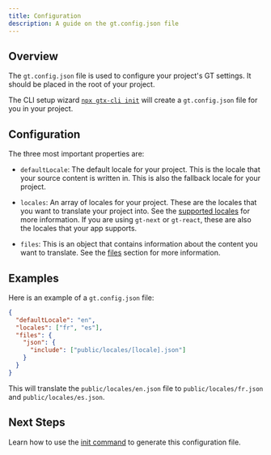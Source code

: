 ```yaml
---
title: Configuration
description: A guide on the gt.config.json file
---
```


## Overview

The `gt.config.json` file is used to configure your project's GT settings. It should be placed in the root of your project.

The CLI setup wizard [`npx gtx-cli init`](/docs/cli/init) will create a `gt.config.json` file for you in your project.

## Configuration

The three most important properties are:

- `defaultLocale`: The default locale for your project. This is the locale that your source content is written in. This is also the fallback locale for your project.

- `locales`: An array of locales for your project. These are the locales that you want to translate your project into. See the [supported locales](/docs/platform/locale-strings#supported-locales) for more information. 
If you are using `gt-next` or `gt-react`, these are also the locales that your app supports.

- `files`: This is an object that contains information about the content you want to translate. See the [files](/docs/cli/reference/config#files) section for more information.

## Examples

Here is an example of a `gt.config.json` file:

```json title="gt.config.json"
{
  "defaultLocale": "en",
  "locales": ["fr", "es"],
  "files": {
    "json": {
      "include": ["public/locales/[locale].json"]
    }
  }
}
```

This will translate the `public/locales/en.json` file to `public/locales/fr.json` and `public/locales/es.json`.

<Files>
  <Folder name="app">
    <File name="layout.js" />
    <File name="page.js" />
  </Folder>
  <Folder name="public" defaultOpen={true}>
    <Folder name="locales" defaultOpen={true}>
      <File name="en.json" />
      <File name="fr.json" />
      <File name="es.json" />
    </Folder>
  </Folder>
  <File name="gt.config.json" />
  <File name="package.json" />
</Files>

## Next Steps

Learn how to use the [init command](/docs/cli/init) to generate this configuration file.